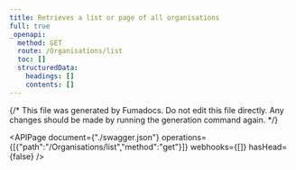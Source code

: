 ```yaml
---
title: Retrieves a list or page of all organisations
full: true
_openapi:
  method: GET
  route: /Organisations/list
  toc: []
  structuredData:
    headings: []
    contents: []
---
```


{/* This file was generated by Fumadocs.
Do not edit this file directly. Any changes should be made by running the generation command again. */}

<APIPage document={"./swagger.json"} operations={[{"path":"/Organisations/list","method":"get"}]} webhooks={[]} hasHead={false} />